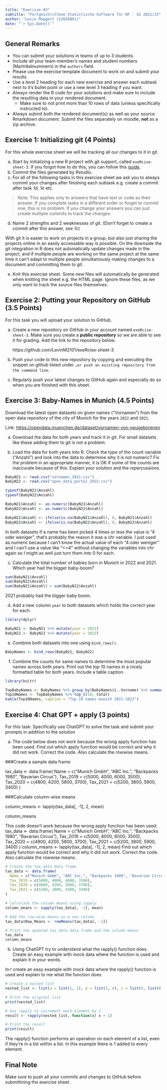 ```yaml
---
title: "Exercise #3"
subtitle: "Fortgeschrittene Statistische Software für NF - SS 2022/23"
author: "Levin Moggert (12026061)"
date: "`r Sys.Date()`"
---
```


## General Remarks

-   You can submit your solutions in teams of up to 3 students.
-   Include all your team-member's names and student numbers
    (Martrikelnummern) in the `authors` field.
-   Please use the exercise template document to work on and submit your
    results.
-   Use a level 2 heading for each new exercise and answer each subtask
    next to it's bullet point or use a new level 3 heading if you want.
-   Always render the R code for your solutions and make sure to include
    the resulting data in your rendered document.
    -   Make sure to not print more than 10 rows of data (unless
        specifically instructed to).
-   Always submit both the rendered document(s) as well as your source
    Rmarkdown document. Submit the files separately on moodle, **not**
    as a zip archive.

## Exercise 1: Initializing git (4 Points)

For this whole exercise sheet we will be tracking all our changes to it
in git.

a)  Start by initializing a new R project with git support, called
    `exeRcise-sheet-3`. If you forgot how to do this, you can follow
    this
    [guide](https://malikaihle.github.io/Introduction-RStudio-Git-GitHub/rstudio_project.html).
b)  Commit the files generated by Rstudio.
c)  For all of the following tasks in this exercise sheet we ask you to
    always commit your changes after finishing each subtask e.g. create
    a commit after task *1d*, *1e* etc.

> Note: This applies only to answers that have text or code as their
> answer. If you complete tasks in a different order or forget to commit
> one, this is no problem. If you change your answers you can just
> create multiple commits to track the changes.

d)  Name 2 strengths and 2 weaknesses of git. (Don't forget to create a
    commit after this answer, see *1c*)
    
With git it is easier to work on projects in a group, but also just sharing the projects online in an easily accessable way is possible. On the downside the git integration in R does not automatically update changes made in the project, and if multiple people are working on the same project at the same time it can't adapt to multiple people simultaniously making changes to a document and committing them to git.
    
e)  Knit this exercise sheet. Some new files will automatically be
    generated when knitting the sheet e.g. the HTML page. Ignore these
    files, as we only want to track the source files themselves.

## Exercise 2: Putting your Repository on GitHub (3.5 Points)

For this task you will upload your solution to GitHub.

a)  Create a new repository on GitHub in your account named
    `exeRcise-sheet-3`. Make sure you create a **public repository** so
    we are able to see it for grading. Add the link to the repository
    below:
    
    https://github.com/LevinM2101/exeRcise-sheet-3
    
b)  Push your code to this new repository by copying and executing the
    snippet on github listed under
    `…or push an existing repository from the command line`.
c)  Regularly push your latest changes to GitHub again and especially do
    so when you are finished with this sheet.

## Exercise 3: Baby-Names in Munich (4.5 Points)

Download the latest open datasets on given names ("Vornamen") from the
open data repository of the city of Munich for the years `2022` and
`2021`.

Link: <https://opendata.muenchen.de/dataset/vornamen-von-neugeborenen>

a)  Download the data for both years and track it in git. For small
    datasets like these adding them to git is not a problem.

b)  Load the data for both years into R. Check the type of the count
    variable ("Anzahl") and look into the data to determine why it is
    not numeric? Fix the problem in an appropriate manner, it is OK if
    some of the counts are inaccurate because of this. Explain your
    solution and the repercussions.
    
```r
BabyN21 <- read.csv("vornamen_2021.csv")
BabyN22 <- read.csv("open_data_portal_2022.csv")

typeof(BabyN21$Anzahl)
typeof(BabyN22$Anzahl)

BabyN21$Anzahl <- as.numeric(BabyN21$Anzahl)
BabyN22$Anzahl <- as.numeric(BabyN22$Anzahl)

BabyN21$Anzahl <- ifelse(is.na(BabyN21$Anzahl), 0, BabyN21$Anzahl)
BabyN22$Anzahl <- ifelse(is.na(BabyN22$Anzahl), 0, BabyN22$Anzahl)
```
    
In both datasets if a name has been picked 4 times or less the value is "4 oder weniger", that's probably the reason it was a chr variable. I just used as.numeric because I can't know the actual value of each "4 oder weniger" and I can't use a value like "<=4" without changing the variables into chr again so I might as well just turn them into 0 for each.

c)  Calculate the total number of babies born in Munich in 2022
    and 2021. Which year had the bigger baby-boom?
    
```r
sum(BabyN21$Anzahl)
sum(BabyN22$Anzahl)
sum(BabyN21$Anzahl) > sum(BabyN22$Anzahl)
```
2021 probably had the bigger baby boom. 

d)  Add a new column `year` to both datasets which holds the correct
    year for each.
    
```r
library(dplyr)

BabyN21 <- BabyN21 %>% mutate(year = 2021)
BabyN22 <- BabyN22 %>% mutate(year = 2022)
```
    

e)  Combine both datasets into one using `bind_rows()`.

```r
BabyNames <- bind_rows(BabyN21, BabyN22)
```


f)  Combine the counts for same names to determine the most popular
    names across both years. Print out the top 10 names in a nicely
    formatted table for both years. Include a table caption.
    
```r
library(knitr)

TopBabyNames <- BabyNames %>% group_by(BabyNames$ï..Vorname) %>% summarize(total = sum(Anzahl)) %>% arrange(desc(total))
Top10Names <- TopBabyNames %>% top_n(10, total)
kable(Top10Names, caption = "Top 10 names munich 2021-2022")
```
    

## Exercise 4: Chat GPT + apply (3 points)

For this task: Specifically use ChatGPT to solve the task and submit
your prompts in addition to the solution

a)  The code below does not work because the wrong apply function has
    been used. Find out which apply function would be correct and why it
    did not work. Correct the code. Also calculate the rowwise means.

###Create a sample data frame

tax_data \<- data.frame( Name = c("Munich GmbH", "ABC Inc.", "Backpacks
1980", "Bavarian Circus"), Tax_2019 = c(5000, 4000, 6000, 3500),
Tax_2020 = c(4800, 4200, 5800, 3700), Tax_2021 = c(5200, 3800, 5900,
3400) )

###Calculate column-wise means

column_means \<- lapply(tax_data\[, -1\], 2, mean)

column_means

This code doesn't work because the wrong apply function has been used: tax_data \<- data.frame( Name = c("Munich GmbH", "ABC Inc.", "Backpacks
1980", "Bavarian Circus"), Tax_2019 = c(5000, 4000, 6000, 3500),
Tax_2020 = c(4800, 4200, 5800, 3700), Tax_2021 = c(5200, 3800, 5900,
3400) ) column_means \<- lapply(tax_data\[, -1\], 2, mean)
 Find out which apply function would be correct and why it did not work. Correct the code. Also calculate the rowwise means.
 
```r
# Create the tax_data data frame
tax_data <- data.frame(
  Name = c("Munich GmbH", "ABC Inc.", "Backpacks 1980", "Bavarian Circus"),
  Tax_2019 = c(5000, 4000, 6000, 3500),
  Tax_2020 = c(4800, 4200, 5800, 3700),
  Tax_2021 = c(5200, 3800, 5900, 3400)
)

# Calculate the column means using sapply
column_means <- sapply(tax_data[, -1], mean)

# Add the row-wise means as a new column
tax_data$Row_Means <- rowMeans(tax_data[, -1])

# Print the updated tax_data data frame and the column means
tax_data
column_means
```


b)  Using ChatGPT try to understand what the rapply() function does.
    Create an easy example with mock data where the function is used and
    explain it in your words.
    
In r create an easy example with mock data where the rapply() function is used and explain to me what the function does.

```r
# Create a nested list
nested_list <- list(a = list(1, 2), b = list(3, 4), c = list(5, list(6, 7)))

# Print the original list
print(nested_list)

# Use rapply to increment each element by 1
result <- rapply(nested_list, function(x) x + 1)

# Print the result
print(result)
```

The rapply() function performs an operation on each element of a list, even if they're in a list within a list. In this example there is 1 added to every element.

## Final Note

Make sure to push all your commits and changes to GitHub before
submittining the exercise sheet.
